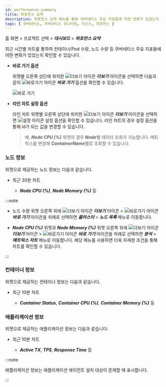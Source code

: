 ```yaml
---
id: performance-summary
title: 퍼포먼스 요약
description: 퍼포먼스 요약 메뉴를 통해 쿠버네티스 주요 지표들에 어떤 변화가 있었는지 확인할 수 있습니다.
tags: [ 쿠버네티스, 쿠버네티스 모니터링, 리소스, 퍼포먼스 ]
---
```


홈 화면 > 프로젝트 선택 > ***대시보드*** > ***퍼포먼스 요약***

최근 시간별 차트를 통하여 컨테이너/Pod 수량, 노드 수량 등 쿠버네티스 주요 지표들에 어떤 변화가 있었는지 확인할 수 있습니다.

<ImgLang img='k8s-performance-summary.png' desc='퍼포먼스 요약' />

* **바로 가기 옵션**

  위젯별 오른쪽 상단에 위치한 ![더보기 아이콘](/img/ico-more.svg) ***더보기*** 아이콘을 선택하면 다음과 같이 ![바로가기 아이콘](/img/ico-shortcut.svg) ***바로 가기*** 옵션을 확인할 수 있습니다.

  ![바로 가기](/img/k8s-performance-summary-shortcut.png)


* **라인 차트 설정 옵션**

  라인 차트 위젯별 오른쪽 상단에 위치한 ![더보기 아이콘](/img/ico-more.svg) ***더보기*** 아이콘을 선택하면 ![설정 아이콘](/img/ic-setting.svg) 설정 옵션을 확인할 수 있습니다. 라인 차트의 경우 설정 옵션을 통해 id가 되는 값을 변경할 수 있습니다. 

  > 예, ***Node CPU (%)*** 위젯의 경우 ***Node***별 데이터 조회가 가능합니다. 메트릭스를 변경해 ***ContainerName***별로 조회할 수 있습니다.

### 노드 정보

위젯으로 제공하는 노드 정보는 다음과 같습니다.

* 최근 30분 차트

  * ***Node CPU (%)***, ***Node Memory (%)*** 등

:::note 

* 노드 수량 위젯 오른쪽 위에 ![더보기 아이콘](/img/ico-more.svg) ***더보기*** 아이콘 > ![바로가기 아이콘](/img/ico-shortcut.svg) ***바로 가기*** 아이콘을 차례로 선택하면 ***클러스터*** > ***노드 목록*** 메뉴로 이동합니다. 

* ***Node CPU (%)*** 위젯과 ***Node Memory (%)*** 위젯 오른쪽 위에 ![더보기 아이콘](/img/ico-more.svg) ***더보기*** 아이콘 > ![바로가기 아이콘](/img/ico-shortcut.svg) ***바로 가기*** 아이콘을 차례로 선택하면 ***분석*** > ***메트릭스 차트*** 메뉴로 이동합니다. 해당 메뉴를 사용하면 더욱 자세한 조건을 통해 차트를 확인할 수 있습니다.

:::

### 컨테이너 정보

위젯으로 제공하는 컨테이너 정보는 다음과 같습니다.

* 최근 10분 차트

  * ***Container Status***, ***Container CPU (%)***, ***Container Memory (%)*** 등

### 애플리케이션 정보

위젯으로 제공하는 애플리케이션 정보는 다음과 같습니다.

* 최근 10분 차트

  * ***Active TX***, ***TPS***, ***Response Time*** 등

:::note

애플리케이션 정보는 애플리케이션 에이전트 설치 대상이 존재할 때 표시합니다.

:::